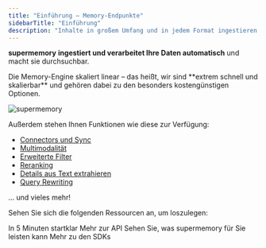 ```yaml
---
title: "Einführung – Memory-Endpunkte"
sidebarTitle: "Einführung"
description: "Inhalte in großem Umfang und in jedem Format ingestieren."
---
```


**supermemory** **ingestiert und verarbeitet Ihre Daten automatisch** und macht sie durchsuchbar.

<Info>
  Die Memory-Engine skaliert linear – das heißt, wir sind **extrem schnell und skalierbar** und gehören dabei zu den besonders kostengünstigen Optionen.
</Info>

![supermemory](/images/processing.png)

Außerdem stehen Ihnen Funktionen wie diese zur Verfügung:

* [Connectors und Sync](/de/memory-api/connectors/)
* [Multimodalität](/de/memory-api/features/auto-multi-modal)
* [Erweiterte Filter](/de/memory-api/features/filtering)
* [Reranking](/de/memory-api/features/reranking)
* [Details aus Text extrahieren](/de/memory-api/features/content-cleaner)
* [Query Rewriting](/de/memory-api/features/query-rewriting)

... und vieles mehr!

Sehen Sie sich die folgenden Ressourcen an, um loszulegen:

<CardGroup cols={2}>
  <Card title="Schnellstart" icon="zap" href="/de/memory-api/overview">
    In 5 Minuten startklar
  </Card>

  <Card title="API Reference" icon="unplug" href="/de/api-reference">
    Mehr zur API
  </Card>

  <Card title="Use Cases" icon="brain" href="/de/overview/use-cases">
    Sehen Sie, was supermemory für Sie leisten kann
  </Card>

  <Card title="SDKs" icon="code" href="/de/memory-api/sdks/">
    Mehr zu den SDKs
  </Card>
</CardGroup>